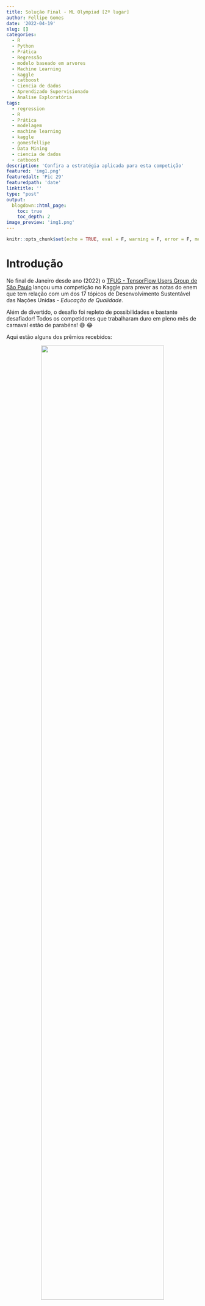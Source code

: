 ```yaml
---
title: Solução Final - ML Olympiad [2º lugar]
author: Fellipe Gomes
date: '2022-04-19'
slug: []
categories:
  - R
  - Python
  - Prática
  - Regressão
  - modelo baseado em arvores
  - Machine Learning
  - kaggle
  - catboost
  - Ciencia de dados
  - Aprendizado Supervisionado
  - Analise Exploratória
tags:
  - regression
  - R
  - Prática
  - modelagem
  - machine learning
  - kaggle
  - gomesfellipe
  - Data Mining
  - ciencia de dados
  - catboost
description: 'Confira a estratégia aplicada para esta competição'
featured: 'img1.png'
featuredalt: 'Pic 29'
featuredpath: 'date'
linktitle: ''
type: "post"
output:
  blogdown::html_page:
    toc: true
    toc_depth: 2
image_preview: 'img1.png'
---
```


```r
knitr::opts_chunk$set(echo = TRUE, eval = F, warning = F, error = F, message = F)
```


# Introdução 

No final de Janeiro desde ano (2022) o [TFUG - TensorFlow Users Group de São Paulo](https://www.meetup.com/TensorFlowSP/events/284607061/) lançou uma competição no Kaggle para prever as notas do enem que tem relação com um dos 17 tópicos de Desenvolvimento Sustentável das Nações Unidas - *Educação de Qualidade*.

Além de divertido, o desafio foi repleto de possibilidades e bastante desafiador! Todos os competidores que trabalharam duro em pleno mês de carnaval estão de parabéns! 😅 😂

Aqui estão alguns dos prêmios recebidos:

<center>
![](/post/2022-04-20-solucao-final-education-quality-kaggle-competition/premio.png){width=80%} 
</center> 

Como nesta competição havia bastante trabalho a ser feito e tivemos apenas 1 mês para trabalhar na solução, foi preciso fazer uma boa gestão do código e do tempo de desenvolvimento.  

Nas seções abaixo apresento o racional por trás da minha solução bem como os 5 melhores modelos individuais (para cada nota) que utilizei em um ensemble para chegar ao segundo lugar. 

# Definição do problema de negócio

O objetivo desta competição consistiu em prever as notas dos alunos(as) nas provas: Ciências da Natureza, Ciências Humanas, Linguagens e Códigos, Matemática e Redação.

Apesar das notas serem calculadas de maneira independente, a partir de modelos de [TRI (Teoria de Resposta ao Item)](http://portal.mec.gov.br/ultimas-noticias/389-ensino-medio-2092297298/17319-teoria-de-resposta-ao-item-avalia-habilidade-e-minimiza-o-chute) que levam em consideração a performance em um caderno específico e na dificuldade de cada questão, o mesmo aluno realiza todas as provas em um curto período de tempo.

Portanto, esta tarefa pode ser enquadrada como um problema supervisionado de regressão com múltiplos outputs na qual as previsões são, de certa forma, dependentes da entrada umas das outras.

A validação da solução foi feita utilizando a métrica Mean Columnwise Root Mean Squared Error – MCRMSE, que é basicamente a média do RMSE calculado sobre as previsões de cada nota.

# Análise Exploratória (em R)

Convido o leitor a conferir o [notebook publicado no Kaggle](https://gomesfellipe.github.io/post/2021-11-01-solucao-final-porto-seguro-data-challenge/) com a análise exploratória completa. Aqui irei trazer apenas alguns dos principais insights que encontrei durante a etapa de análise exploratória.

## Estrutura da base

Veja a seguir qual a estrutura geral da base de dados:

<center>
![](/post/2022-04-20-solucao-final-education-quality-kaggle-competition/02_df_status.png){width=95%} 
</center>

É notório que existem dados faltantes e que parece haver algum padrão. Vejamos com mais detalhse:

<center>
![](/post/2022-04-20-solucao-final-education-quality-kaggle-competition/03_missing.png){width=95%} 
</center>

<div class="w3-panel w3-pale-blue w3-border">
&nbsp; 💡 Insights!

Existem dados *missing* nas 5 targets que queremos prever e note que existe uma relação tanto entre as provas de Matemática e Ciências da Natuerza quanto nas de Ciências Humanas, Linguagens e Códigos e Redação, o que parece ocorrer devido a ausência do aluno incrito em comparecer a realização da prova no respectivo dia.
</div>

## Ano da base de dados

Essa informação não estava explicitamente disponível, mas após analisar a idade dos participantes em relação ao ano em que concluíram o ensino médio, foi possível identificar que tratavam-se dos dados de 2019, veja:

<center>
![](/post/2022-04-20-solucao-final-education-quality-kaggle-competition/05_ano_concluiu.png){width=95%} 
</center>

Essa informação poderia ser útil na hora de buscar dados externos (permitido nesta competição).

<div class="w3-panel w3-pale-blue w3-border">
&nbsp; 💡 Insights!

→ Atenção aos outliers: É no mínimo estranho uma pessoa que formou em 2007 ter 17 anos;

→ Como ninguém concluiu a escola no ano de 2019 e a média das idades vai diminuindo quanto mais próximo de 2018, parece que estes dados são de 2019. Essa informção poderia ser útil na hora de procurar por bases externas.
</div>

## Target

A primeira decisão importante era definir como enquadrar o problema; se seriam múltiplos modelos independentes ou modelos com saídas dependentes. 

Primeiramente vejamos como eram as distribuições das notas por caderno:

<center>
![](/post/2022-04-20-solucao-final-education-quality-kaggle-competition/07_distribuicao_target.png){width=95%} 
</center>

Ao olhar estas distribuições foram surgindo várias idéias! Cheguei até a tentar modelos estatísticos GAM considerando a resposta como uma distribuição Beta (transformando as targets no intervalo [0,1]) mas acabou não apresentando bons resultados para a competição.. acho que seria necessário um pouco mais de preparação nos dados.

Apesar das notas do enem serem calculadas via TRI (Teoria de Resposta ao Item) que considera as notas independentes, parece existir alguma correlação entre as notas, veja:

<center>
![](/post/2022-04-20-solucao-final-education-quality-kaggle-competition/08_correlacao_notas.png){width=95%} 
</center>

As targets da nota de Línguas e Códigos e Ciências Humanas pareciam possuir uma correlação “interessante”, mas, após testar modelos de múltiplas respostas dependentes para cada dia (com e sem a nota da redação), em nenhum de meus testes superou (de maneira consistente) o desempenho de modelos que considerassem as saídas independentes. Portanto foquei em criar 5 modelos independentes.

# Machine Learning (em Python)

Toda a rotina de pré-processamento dos dados, feature engineering, modelagem, ensamble e pós-processamento foi realizada utilizando a linguagem Python para cada uma das 5 notas. Trouxe apenas o modelo final neste post mas, para chegar até aqui foram necessário muitos testes!

## Importar dependencias

Carregar pacotes Python:

```python
# data prep
import numpy as np 
import pandas as pd 
# pre process
from sklearn.preprocessing import MinMaxScaler
# modeling
from sklearn.model_selection import train_test_split
from catboost import CatBoostRegressor
# plots
import seaborn as sns
import matplotlib.pyplot as plt
```

Confira a baixo as funções desenvolvidas para a solução deste problema

<details>
<summary>(*Clique aqui para expandir as funções*)</summary>

```python
def prep_data_questionarios(df):
  '''
  Converte dados de questionario para ordinal
  '''
    # escolaridade pai
    to_map = {'A':0, 'B':1, 'C':2, 'D':3, 'E':4, 'F': 5, 'G': 6, 'H': -1}
    df.loc[:, 'Q001'] = df.loc[:, 'Q001'].map(to_map).astype(int)

    # escolaridade mae
    to_map = {'A':0, 'B':1, 'C':2, 'D':3, 'E':4, 'F': 5, 'G': 6, 'H': -1}
    df.loc[:, 'Q002'] = df.loc[:, 'Q002'].map(to_map).astype(int) 

    # ocupacao pai
    to_map = {'A':0, 'B':1, 'C':2, 'D':3, 'E':4, 'F': -1}
    df.loc[:, 'Q003'] = df.loc[:, 'Q003'].map(to_map).astype(int) 

    # ocupacao mae
    to_map = {'A':0, 'B':1, 'C':2, 'D':3, 'E':4, 'F': -1}
    df.loc[:, 'Q004'] = df.loc[:, 'Q004'].map(to_map).astype(int) 

    # renda da familia
    to_map = {'A':0, 'B':1, 'C':2, 'D':3, 'E':4, 'F':5, 'G':6, 'H':7, 'I':8,
              'J':9, 'K':10,'L':11, 'M':12, 'N':13, 'O':14, 'P':15, 'Q':16}
    df.loc[:, 'Q006'] = df.loc[:, 'Q006'].map(to_map).astype(int) 

    # empregado domestico
    to_map = {'A':0, 'B':1, 'C':2, 'D':3}
    df.loc[:, 'Q007'] = df.loc[:, 'Q007'].map(to_map).astype(int) 

    # banheiro
    to_map = {'A':0, 'B':1, 'C':2, 'D':3, 'E':4}
    df.loc[:, 'Q008'] = df.loc[:, 'Q008'].map(to_map).astype(int) 

    # qnt de quartos
    to_map = {'A':0, 'B':1, 'C':2, 'D':3, 'E':4}
    df.loc[:, 'Q009'] = df.loc[:, 'Q009'].map(to_map).astype(int) 

    # qnt de carros
    to_map = {'A':0, 'B':1, 'C':2, 'D':3, 'E':4}
    df.loc[:, 'Q010'] = df.loc[:, 'Q010'].map(to_map).astype(int) 

    # qnt de motocicleta
    to_map = {'A':0, 'B':1, 'C':2, 'D':3, 'E':4}
    df.loc[:, 'Q011'] = df.loc[:, 'Q011'].map(to_map).astype(int) 

    # qnt de geladeira
    to_map = {'A':0, 'B':1, 'C':2, 'D':3, 'E':4}
    df.loc[:, 'Q012'] = df.loc[:, 'Q012'].map(to_map).astype(int) 

    # qnt de freezer
    to_map = {'A':0, 'B':1, 'C':2, 'D':3, 'E':4}
    df.loc[:, 'Q013'] = df.loc[:, 'Q013'].map(to_map).astype(int) 

    # qnt de maquina de lavar roupa
    to_map = {'A':0, 'B':1, 'C':2, 'D':3, 'E':4}
    df.loc[:, 'Q014'] = df.loc[:, 'Q014'].map(to_map).astype(int) 

    # qnt de maquina de secar roupa
    to_map = {'A':0, 'B':1, 'C':2, 'D':3, 'E':4}
    df.loc[:, 'Q015'] = df.loc[:, 'Q015'].map(to_map).astype(int) 

    # qnt de microondas
    to_map = {'A':0, 'B':1, 'C':2, 'D':3, 'E':4}
    df.loc[:, 'Q016'] = df.loc[:, 'Q016'].map(to_map).astype(int) 

    # qnt de maquina de lavar louca
    to_map = {'A':0, 'B':1, 'C':2, 'D':3, 'E':4}
    df.loc[:, 'Q017'] = df.loc[:, 'Q017'].map(to_map).astype(int) 

    # tem aspirador de po
    to_map = {'A':0, 'B':1}
    df.loc[:, 'Q018'] = df.loc[:, 'Q018'].map(to_map).astype(int) 

    # qtd tv colorida
    to_map = {'A':0, 'B':1, 'C':2, 'D':3, 'E':4}
    df.loc[:, 'Q019'] = df.loc[:, 'Q019'].map(to_map).astype(int) 

    # tem dvd
    to_map = {'A':0, 'B':1}
    df.loc[:, 'Q020'] = df.loc[:, 'Q020'].map(to_map).astype(int) 

    # tem tv por assinatura
    to_map = {'A':0, 'B':1}
    df.loc[:, 'Q021'] = df.loc[:, 'Q021'].map(to_map).astype(int) 

    # qtd telefone celular
    to_map = {'A':0, 'B':1, 'C':2, 'D':3, 'E':4}
    df.loc[:, 'Q022'] = df.loc[:, 'Q022'].map(to_map).astype(int) 

    # qtd telefone fixo
    to_map = {'A':0, 'B':1}
    df.loc[:, 'Q023'] = df.loc[:, 'Q023'].map(to_map).astype(int) 

    # qtd computador
    to_map =  {'A':0, 'B':1, 'C':2, 'D':3, 'E':4}
    df.loc[:, 'Q024'] = df.loc[:, 'Q024'].map(to_map).astype(int) 

    # tem acesso a internet
    to_map =  {'A':0, 'B':1}
    df.loc[:, 'Q025'] = df.loc[:, 'Q025'].map(to_map).astype(int) 
    
    return(df)
  
def fe_questionario(df):
  '''
  Gerar novas features artificiais baseadas nos dados de questionario
  '''
    df.loc[:, "Q021+Q006"] = df["Q021"] + df["Q006"]
    df.loc[:, "Q018+Q006"] = df["Q018"] + df["Q006"]
    df.loc[:, "Q018+Q008"] = df["Q018"] + df["Q008"]
    df.loc[:, "Q010+Q018"] = df["Q010"] + df["Q018"]
    df.loc[:, "Q018+Q024"] = df["Q018"] + df["Q024"]
    
    df.loc[:, "Q018*Q006"] = df["Q018"] * df["Q006"]
    df.loc[:, "Q010*Q018"] = df["Q010"] * df["Q018"]
    
    return df
  
def fe_mun(data):
    '''
    Gerar novas features a partir das localizacoes de municipio
    '''
    for c in list(data.columns[data.dtypes=='category']):
        data.loc[:, c] = data.loc[:, c].astype('object')
    
    data.loc[:, 'FE_MUNICIPIO_PROVA_x_MUNICIPIO_RESIDENCIA'] = np.where(data.NO_MUNICIPIO_PROVA == data.NO_MUNICIPIO_RESIDENCIA , 1, 0)
    data.loc[:, 'FE_MUNICIPIO_PROVA_x_MUNICIPIO_NASCIMENTO'] = np.where(data.NO_MUNICIPIO_PROVA == data.NO_MUNICIPIO_NASCIMENTO , 1, 0)
    data.loc[:, 'FE_MUNICIPIO_PROVA_x_MUNICIPIO_ESC'] = np.where(data.NO_MUNICIPIO_PROVA == data.NO_MUNICIPIO_ESC , 1, 0)
    data.loc[:, 'FE_MUNICIPIO_RESIDENCIA_x_MUNICIPIO_NASCIMENTO'] = np.where(data.NO_MUNICIPIO_RESIDENCIA == data.NO_MUNICIPIO_NASCIMENTO , 1, 0)
    data.loc[:, 'FE_MUNICIPIO_RESIDENCIA_x_MUNICIPIO_ESC'] = np.where(data.NO_MUNICIPIO_RESIDENCIA == data.NO_MUNICIPIO_ESC , 1, 0)
    data.loc[:, 'FE_MUNICIPIO_NASCIMENTO_x_MUNICIPIO_ESC'] = np.where(data.NO_MUNICIPIO_RESIDENCIA == data.NO_MUNICIPIO_ESC , 1, 0)
    
    for c in list(data.columns[data.dtypes=='object']):
        data.loc[:, c] = data.loc[:, c].astype('category')
    
    return data
  
def fe_in(df):
    '''
    Gerar features a partir das indicadoras
    '''
    df.loc[:, 'IN_DEFICIT_ATENCAO+IN_TEMPO_ADICIONAL'] = df["IN_DEFICIT_ATENCAO"] + df["IN_TEMPO_ADICIONAL"]
    df.loc[:, 'IN_LEDOR+IN_TRANSCRICAO'] = df["IN_LEDOR"] + df["IN_TRANSCRICAO"]

    return df
  
def prep_co_escola(df):
    '''
    Converter codigo da escola para categorico
    '''
    df.loc[:, 'CO_ESCOLA'] = [str(x) for x in df.CO_ESCOLA]
    df.loc[:, 'CO_ESCOLA'] = np.where(df['CO_ESCOLA']=='nan', np.nan, df['CO_ESCOLA'])
    df.loc[:, 'CO_ESCOLA'] = df.loc[:, 'CO_ESCOLA'].astype('category')
    
    return df
  
def fe_extra(df):
    '''
    Gerar novas features 
    '''
    df.loc[:, "FE_IDADE_DISCRETA"] = pd.cut(df.NU_IDADE, (0, 15, 18, 23, 36, 60, 120), labels=['ADOLESCENTE','ADOLESCENTE_2', 'JOVEM','JOVEM_2', 'ADULTO', 'IDOSO']).astype('category')
    df.loc[:, 'FE_OCUPACAO_PAIS'] = df.Q003 + df.Q004
    df.loc[:, 'FE_ESCOLARIDADE_PAIS'] = df.Q001 + df.Q002
    df.loc[:, 'FE_RENDA_POR_PESSOA'] = df.Q006 / df.Q005
    df.loc[:, 'FE_CELULAR_POR_PESSOA'] = df.Q022 / df.Q005
    df.loc[:, 'FE_COMPUTADOR_POR_PESSOA'] = df.Q024 / df.Q005
    df.loc[:, 'FE_VISAO_RUIM'] = df[['IN_BAIXA_VISAO', 'IN_CEGUEIRA', 'IN_VISAO_MONOCULAR', 'IN_SURDO_CEGUEIRA']].max(axis=1)
    df.loc[:, 'FE_AUDICAO_RUIM'] = df[['IN_SURDEZ', 'IN_DEFICIENCIA_AUDITIVA', 'IN_SURDO_CEGUEIRA']].max(axis=1)
    df.loc[:, 'FE_TDAH_MAIS_TEMPO'] = df.IN_TEMPO_ADICIONAL + df.IN_DEFICIT_ATENCAO
    df.loc[:, 'FE_TDAH_MEDICADO'] = np.where((df.IN_DEFICIT_ATENCAO==1)&(df.IN_MEDICAMENTOS==1), 1, 0)
    df.loc[:, 'FE_RECURSO_VISAO'] =  df[['IN_BRAILLE', 'IN_AMPLIADA_24', 'IN_AMPLIADA_18', 'IN_LEDOR', 'IN_MAQUINA_BRAILE', 'IN_LAMINA_OVERLAY']].max(axis=1)
    df.loc[:, 'FE_RECURSO_SURDEZ'] =  df[['IN_LIBRAS', 'IN_LEITURA_LABIAL', 'IN_TRANSCRICAO']].max(axis=1)
    acess = ['IN_ACESSO', 'IN_MESA_CADEIRA_RODAS', 'IN_MESA_CADEIRA_SEPARADA', 'IN_APOIO_PERNA', 'IN_CADEIRA_ESPECIAL', 'IN_CADEIRA_CANHOTO', 'IN_CADEIRA_ACOLCHOADA', 'IN_MOBILIARIO_OBESO', 'IN_SALA_INDIVIDUAL', 'IN_SALA_ESPECIAL', 'IN_SALA_ACOMPANHANTE', 'IN_MOBILIARIO_ESPECIFICO', 'IN_MATERIAL_ESPECIFICO']
    df.loc[:, 'FE_ACESSIBILIDADE'] =  df[acess].max(axis=1)

    return df
```

</details>
&nbsp;

Carregar features artificiais extraídas através de um modelo KNN. Não apresentarei o código aqui (talvez fique para um próximo post) mas a idéia é basicamente a seguinte: 

<div class="w3-panel w3-pale-yellow w3-border">
&nbsp; 🧪 Feature Extraction com KNN

Ajuste um `KNeighborsRegressor` encontrando os K-vizinhos mais próximos de cada instância out-of-fold via validação cruzada (para evitar data leak) nos dados de treino e depois ajuste um modelo em todos os dados de treino para obter os K-vizinhos mais próximos nos dados de teste. 
</div>


Quem sabe no futuro faço um post compartilhando esta estratégia com mais detalhes.

```python
knn_train = pd.read_csv("../input/knn/KNN_feat_train_CH_LC.csv")
knn_test = pd.read_csv("../input/knn/KNN_feat_test_CH_LC.csv")

knn_train_cn_mt = pd.read_csv("../input/knn/KNN_feat_train_CN_MT.csv")
knn_test_cn_mt = pd.read_csv("../input/knn/KNN_feat_test_CN_MT.csv")

knn_train_rd = pd.read_csv("../input/knn/KNN_feat_train_RD.csv")
knn_test_rd = pd.read_csv("../input/knn/KNN_feat_test_RD.csv")
```

## Carregar dados

Importar uma versão do dataset no formato `.parquet` que foi compactada com um truque para otimizar o consumo de memória disponibilizada pelos organizadores [neste notebook](https://www.kaggle.com/code/caneiro/mlo-make-parquet).

```python
train = pd.read_parquet('train.parquet')
test = pd.read_parquet('test.parquet')
sub = pd.read_csv('../input/qualityeducation/sample_submission.csv')
```

Definir objetos com targets

```python
targets = ['NU_NOTA_LC', 'NU_NOTA_CH', 'NU_NOTA_CN',  'NU_NOTA_MT', 'NU_NOTA_REDACAO']
presencas = ['TP_PRESENCA_LC', 'TP_PRESENCA_CH', 'TP_PRESENCA_CN', 'TP_PRESENCA_MT', 'TP_STATUS_REDACAO']
```

<div class="w3-panel w3-pale-yellow w3-border">
&nbsp; ⚠️ Atenção:

A feature de presença é muito importante no pós-processamento para atribuir nota zero aos alunos que não foram realizar a prova mas não faz sentido mantê-la nos dados de treino pois será sempre constante.
</div>

### Dados externos

Dados Externos utilizados:

1. [Atlas do Desenvolvimento Humano (ADH)](https://basedosdados.org/dataset/mundo-onu-adh)

Esta base tinha muita informação legal mas sua cobertura temporal estava bastante defasada (1991 - 2010) o que pode adicionar algum ruído ao modelo.

As features selecionadas (sem muito critério) desta base foram:

```python
extra1 = pd.read_csv("municipio.csv")

extra1 = extra1[extra1.ano==2010]

features_extra1 = ['expectativa_vida', 'razao_dependencia', 'expectativa_anos_estudo',
'taxa_analfabetismo_11_a_14', 'taxa_analfabetismo_15_a_17', 'taxa_analfabetismo_18_mais',
'taxa_atraso_0_basico', 'taxa_atraso_0_fundamental', 'taxa_atraso_0_medio',
'taxa_freq_bruta_medio', 'taxa_freq_liquida_medio',
'taxa_freq_medio_18_24', 'taxa_freq_medio_6_14', 'indice_gini','prop_pobreza_extrema', 'prop_pobreza',
'prop_renda_10_ricos', 'prop_renda_20_pobres', 'razao_10_ricos_40_pobres','renda_pc' , 'renda_pc_quintil_1',
'indice_theil', 'prop_trabalhadores_conta_proria', 
'prop_empregadores', 'prop_ocupados_agropecuaria', 'prop_ocupados_comercio',
'prop_ocupados_construcao', 'prop_ocupados_formalizacao', 'prop_ocupados_medio',
'prop_ocupados_servicos', 'prop_ocupados_superior',
'prop_ocupados_renda_0', 'renda_media_ocupados', 'indice_treil_trabalho',
'taxa_ocupados_carteira', 'taxa_agua_encanada', 
'taxa_banheiro_agua_encanada', 'taxa_coleta_lixo', 'taxa_energia_eletrica',
'taxa_agua_esgoto_inadequados', 'taxa_criancas_dom_sem_fund',
'pea', 'indice_escolaridade', 'indice_frequencia_escolar', 
'idhm', 'idhm_e', 'idhm_l', 'idhm_r']
extra1 = extra1[['id_municipio']+features_extra1]

train = pd.merge(train, extra1, how='left', left_on='CO_MUNICIPIO_RESIDENCIA', right_on='id_municipio')
test = pd.merge(test, extra1, how='left', left_on='CO_MUNICIPIO_RESIDENCIA', right_on='id_municipio')
```

2. [Microdados do Censo Escolar da Educacação Básica](https://www.gov.br/inep/pt-br/acesso-a-informacao/dados-abertos/microdados/censo-escolar)

Base disponível no mesmo site dos dados da competição e que trás informações muito ricas das escolas do Brasil. Infelizmente quase 75% da informação da escola do aluno era missing então esta base não conseguiu alavancar os ganhos do modelo de maneira considerável.

Nesta base foquei principalmente nas features utilizadas para calcular o IIE (Índice de Estrutura da Escola) que se baseia nos seguintes componentes:

| Componente 1: \nEstrutura Pedagógica (IEE_Pedagógico):         | Componente 2: \nEstrutura Básica (IEE_Básico): | Componente 3: \nEstrutura Tecnológica (IEE_Tecnológico):                          |
|--------------------------------------------------------------|----------------------------------------------|---------------------------------------------------------------------------------|
| Qualificação do docente (formação acadêmica dos professores) | Água filtrada (binária)                      | Número de computadores por aluno (computadores disponíveis para uso dos alunos) |
| Número de alunos por sala                                    | Acesso à rede pública de energia (binária)   | Número de equipamentos multimídia por aluno                                     |
| Número de funcionários por aluno                             | Acesso à rede pública de esgoto (binária)    | Acesso a internet (binária)                                                     |
| Quadra de esportes coberta (binária)                         | Coleta periódica de lixo (binária)           | Laboratório de Ciências (binária)                                               |
| Biblioteca (binária)                                         | Banheiro dentro do prédio (binária)          | Laboratório de Informática (binária)                                            |

- [Fonte](https://leosalesblog.wordpress.com/2018/02/03/escola-ruim-aluno-ruim-entendendo-a-relacao-entre-estrutura-escolar-e-desempenho-no-enem/)

```python
# Importar dados
extra2 = pd.read_csv('microdados_ed_basica_2021.csv', error_bad_lines=False, sep=';', encoding='latin1', dtype={'CO_ORGAO_REGIONAL': 'str'})
extra2 = extra2[extra2.isnull().sum(axis=1) / extra2.shape[1] < .9]

# Tratamento nas features
extra2.loc[:, 'QT_TOTAL_ALUNOS'] = extra2[['QT_MAT_BAS_ND', 'QT_MAT_BAS_BRANCA', 'QT_MAT_BAS_PRETA', 'QT_MAT_BAS_PARDA', 'QT_MAT_BAS_AMARELA', 'QT_MAT_BAS_INDIGENA']].sum(axis=1).fillna(0)
extra2.loc[:, 'QT_TOTAL_PROFESSORES'] = (extra2.QT_DOC_BAS + extra2.QT_DOC_INF + extra2.QT_DOC_INF_CRE + extra2.QT_DOC_INF_PRE + extra2.QT_DOC_FUND + extra2.QT_DOC_FUND_AI + extra2.QT_DOC_FUND_AF + extra2.QT_DOC_MED + extra2.QT_DOC_PROF + extra2.QT_DOC_PROF_TEC + extra2.QT_DOC_EJA + extra2.QT_DOC_EJA_FUND + extra2.QT_DOC_EJA_MED + extra2.QT_DOC_ESP + extra2.QT_DOC_ESP_CC + extra2.QT_DOC_ESP_CE).fillna(0)
extra2.loc[:, 'QT_SALAS_UTILIZADAS'] = (extra2.loc[:, 'QT_TOTAL_ALUNOS'] / extra2.QT_SALAS_UTILIZADAS).fillna(0)
extra2.loc[:, 'QT_COMP_DISP_ALUNO'] = extra2.QT_DESKTOP_ALUNO + extra2.QT_COMP_PORTATIL_ALUNO + extra2.QT_TABLET_ALUNO

# Selecao de faetures importantes
features_extra2 = ['CO_ENTIDADE', 'QT_SALAS_UTILIZADAS', 'QT_TOTAL_PROFESSORES', 'IN_QUADRA_ESPORTES_COBERTA', 'IN_BIBLIOTECA',
       'IN_AGUA_POTAVEL', 'IN_ENERGIA_REDE_PUBLICA', 'IN_ESGOTO_REDE_PUBLICA', 'IN_LIXO_SERVICO_COLETA', 'IN_BANHEIRO',
       'QT_COMP_DISP_ALUNO', 'QT_EQUIP_MULTIMIDIA', 'IN_INTERNET', 'IN_LABORATORIO_CIENCIAS', 'IN_LABORATORIO_INFORMATICA']
extra2 = extra2[features_extra2]

# Remover outliers
for c in list(extra2.iloc[:, 1:].columns):
    trs = extra2.loc[extra2[c]!=88888, c].quantile(.99)
    extra2.loc[(extra2[c]==88888)|(extra2[c]>trs), c] = trs
    
#Normalizar para calcular IEE
scaler = MinMaxScaler()
to_iee = scaler.fit_transform(extra2.iloc[:, 1:])
to_iee = pd.DataFrame(to_iee, columns=extra2.iloc[:, 1:].columns)

# Calcular IEE e componentes
extra2.loc[:, 'COMP1'] = to_iee[['QT_SALAS_UTILIZADAS', 'QT_TOTAL_PROFESSORES', 'IN_QUADRA_ESPORTES_COBERTA', 'IN_BIBLIOTECA']].sum(axis=1)
extra2.loc[:, 'COMP2'] = to_iee[['IN_AGUA_POTAVEL', 'IN_ENERGIA_REDE_PUBLICA', 'IN_ESGOTO_REDE_PUBLICA', 'IN_LIXO_SERVICO_COLETA', 'IN_BANHEIRO']].sum(axis=1)
extra2.loc[:, 'COMP3'] = to_iee[['QT_COMP_DISP_ALUNO', 'QT_EQUIP_MULTIMIDIA', 'IN_INTERNET', 'IN_LABORATORIO_CIENCIAS', 'IN_LABORATORIO_INFORMATICA']].sum(axis=1)
extra2.loc[:, 'IEE'] = extra2.COMP1 + extra2.COMP2 + extra2.COMP3

train = pd.merge(train, extra2, how='left', left_on='CO_ESCOLA', right_on='CO_ENTIDADE').drop('CO_ENTIDADE', axis=1)
test = pd.merge(test, extra2, how='left', left_on='CO_ESCOLA', right_on='CO_ENTIDADE').drop('CO_ENTIDADE', axis=1)
```

## Modelagem

Testei muitos modelos e muitas abordagens (inclusive com finalidade de estudo). Foram modelos estatísticos (GAM considerando a distribuição Beta(0,1)), redes neurais (TabNet) e árvores mas no final das contas os que tiveram melhor custo/benefício foram o LightGBM e o CatBoost.

Sobre o tuning, tomei a decisão de não investir muito em otimização automática de hiperparâmetros pois o tempo era curto e os ganhos seriam pequenos comparados com o potencial ganho com a variedade de features que poderiam ser geradas, então fiz apenas alguns testes manuais conforme via necessidade.

#### Pre processing

A etapa que investi bastante tempo foi para criar novas variáveis. A seguir trago algumas features construídas que foram utilizadas em determinados modelos, a partir dos dados disponíveis:

* Renda somada dos pais;
* Nível de ocupação somado dos pais;
* Renda dividido pelo número de pessoas na casa;
* Quantidade de celulares por pessoa na casa;
* Quantidade de computadores por pessoa na casa;
* Se a pessoa possui visão ruim (se possui baixa visão, cegueira ou monocular);
* Se a pessoa possui audição ruim (Surdez, deficiência auditiva);
* Se o aluno possui TDAH e toma medicamento controlado;
* Se o aluno possui TDAH e teve mais tempo de prova;
* Se precisou de recurso de visão ou audição (libras, baile, etc);
* Se o município que nasceu é o mesmo da escola;
* Se o município que fez a prova é o mesmo da escola;
* Se o município da prova é o mesmo da residência;
* Nota média dos alunos da respectiva escola nas outras provas (\*);
* Renda média dos alunos da respectiva escola (\*).

(\*) Estas features precisaram ser calculadas de maneira muito cuidadosa para não causar algum tipo de data leak!

#### Post Processing

Essa base tinha uma pegadinha que fazia muita diferença no resultado final. Existem duas possibilidades de um aluno tirar zero em uma prova: errar tudo ou não comparecer.

Como temos a informação da presença do aluno na prova (o que na prática seria meio estranho) bastava dar zero para os alunos faltantes na hora de prever nos dados de teste para submeter.

### Linguagens e Códigos

Definir finalidade de algumas colunas:

```python
# colunas que serao dropadas
to_drop = ['IN_PROVA_DEITADO',
            'NU_INSCRICAO',
            'CO_MUNICIPIO_ESC',
            'CO_UF_NASCIMENTO',
            'CO_UF_RESIDENCIA',
            'CO_UF_ESC',
            'CO_UF_PROVA',
            'CO_MUNICIPIO_PROVA',
            'CO_MUNICIPIO_RESIDENCIA',
            'CO_MUNICIPIO_NASCIMENTO']

# definir target e presenca
target = "NU_NOTA_LC"
presenca = "TP_PRESENCA_LC"

# demais notas para dropar (menos ch)
notas = list(set(targets)-set([target, 'NU_NOTA_CH']))
```

Pré-processamento nos dados de treino

```python
X = train.copy()
X.loc[:, 'knn_feature'] = knn_train.knn_oof
X = X.drop(to_drop, axis=1) 
X = X[X[presenca]==1]
X = X[~X[target].isnull()]

X = X.loc[:, ~X.columns.isin([target]+[presenca]+notas)]
X.loc[:, 'FE_RENDA'] = X.loc[:, 'Q006'].map({'A':0, 'B':1000, 'C':1500, 'D':2000,
'E':2500, 'F':3000, 'G':4000, 'H':5000, 'I':6000, 'J':7000,'K':8000,'L':9000,
'M':10000, 'N':12000, 'O':15000, 'P':20000, 'Q':30000}).astype(int) 
X = prep_data_questionarios(X)
X = fe_mun(X)
X = fe_questionario(X)
X = fe_in(X)
X = prep_co_escola(X)
X = fe_extra(X)

y = train.loc[(train[presenca]==1)&(~train[target].isnull()), target].astype(np.float64)
```

Pré-processamento nos dados de teste

```python
X_test = test.copy()
X_test.loc[:, 'knn_feature'] = knn_test.knn_test
X_test = X_test.drop(to_drop, axis=1) 

X_test = X_test.loc[:, ~X_test.columns.isin([presenca])]
X_test.loc[:, 'FE_RENDA'] = X_test.loc[:, 'Q006'].map({'A':0, 'B':1000, 'C':1500, 'D':2000,
'E':2500, 'F':3000, 'G':4000, 'H':5000, 'I':6000, 'J':7000, 'K':8000,'L':9000,
'M':10000, 'N':12000, 'O':15000, 'P':20000, 'Q':30000}).astype(int) 
X_test = prep_data_questionarios(X_test)
X_test = fe_mun(X_test)
X_test = fe_questionario(X_test)
X_test = fe_in(X_test)
X_test = prep_co_escola(X_test)
X_test = fe_extra(X_test)
```

Feature engineering separada para evitar data leak:

```python
# calcular estatisticas nos dados de treino
co_escola_renda_media = X.groupby('CO_ESCOLA').FE_RENDA.mean()
co_escola_idade_media = X.groupby('CO_ESCOLA').NU_IDADE.mean()
co_escola_nota_ch = X.groupby('CO_ESCOLA').NU_NOTA_CH.mean()
X = X.drop('NU_NOTA_CH', axis=1)

# instanciar objeto com as estatisticas por escola
co_escola_aux = pd.DataFrame({
    'CO_ESCOLA': co_escola_renda_media.index,
    'FE_ESCOLA_RENDA_MEDIA': co_escola_renda_media,
    'FE_IDADE_MEDIA': co_escola_idade_media,
    'FE_NOTA_CH': co_escola_nota_ch
}).reset_index(drop=True)

# Concatenar estatisticas nas bases de treino e teste
X = pd.merge(X, co_escola_aux, how='left', on='CO_ESCOLA')
X_test = pd.merge(X_test, co_escola_aux, how='left', on='CO_ESCOLA')

# Codigo da escola para categorico
X.loc[:, 'CO_ESCOLA'] = X.CO_ESCOLA.astype('object').astype('category')
X_test.loc[:, 'CO_ESCOLA'] = X_test.CO_ESCOLA.astype('object').astype('category')

# Features de contagem
X.loc[:, 'FE_COUNT_MUNICIPIO_PROVA'] = X.NO_MUNICIPIO_PROVA.map({x: y for x, y in zip(X.NO_MUNICIPIO_PROVA.value_counts().index.values, X.NO_MUNICIPIO_PROVA.value_counts().values)})
X_test.loc[:, 'FE_COUNT_MUNICIPIO_PROVA'] = X_test.NO_MUNICIPIO_PROVA.map({x: y for x, y in zip(X.NO_MUNICIPIO_PROVA.value_counts().index.values, X.NO_MUNICIPIO_PROVA.value_counts().values)})

X.loc[:, 'FE_COUNT_MUNICIPIO_RESIDENCIA'] = X.NO_MUNICIPIO_RESIDENCIA.map({x: y for x, y in zip(X.NO_MUNICIPIO_RESIDENCIA.value_counts().index.values, X.NO_MUNICIPIO_RESIDENCIA.value_counts().values)})
X_test.loc[:, 'FE_COUNT_MUNICIPIO_RESIDENCIA'] = X_test.NO_MUNICIPIO_RESIDENCIA.map({ x: y for x, y in zip(X.NO_MUNICIPIO_RESIDENCIA.value_counts().index.values, X.NO_MUNICIPIO_RESIDENCIA.value_counts().values)})

X.loc[:, 'FE_COUNT_MUNICIPIO_NASCIMENTO'] = X.NO_MUNICIPIO_NASCIMENTO.map({ x: y for x, y in zip(X.NO_MUNICIPIO_NASCIMENTO.value_counts().index.values, X.NO_MUNICIPIO_NASCIMENTO.value_counts().values)})
X_test.loc[:, 'FE_COUNT_MUNICIPIO_NASCIMENTO'] = X_test.NO_MUNICIPIO_NASCIMENTO.map({x: y for x, y in zip(X.NO_MUNICIPIO_NASCIMENTO.value_counts().index.values, X.NO_MUNICIPIO_NASCIMENTO.value_counts().values)})

X.loc[:, 'FE_COUNT_ESCOLA'] = X.CO_ESCOLA.map({x: y for x, y in zip(X.CO_ESCOLA.value_counts().index.values, X.CO_ESCOLA.value_counts().values)})
X_test.loc[:, 'FE_COUNT_ESCOLA'] = X_test.CO_ESCOLA.map({x: y for x, y in zip(X.CO_ESCOLA.value_counts().index.values, X.CO_ESCOLA.value_counts().values)})
```

Ajustar modelo:

```python
cat_feat = X.columns[X.dtypes=='category']
cat_indices = [X.columns.get_loc(x) for x in cat_feat]

for c in list(cat_feat):
    X.loc[:, c] = X.loc[:, c].astype(object).fillna("XXX").astype("category")
    X_test.loc[:, c] = X_test.loc[:, c].astype(object).fillna("XXX").astype("category")

X_train, X_eval, y_train, y_eval = train_test_split(X, y, test_size=0.1, random_state=SEED)
    
clf = CatBoostRegressor(random_state=314,
                            cat_features=cat_indices,
                            verbose=0,
                            loss_function = "RMSE",
                            od_type = "Iter",
                            od_wait = 100,
                            iterations=3000,
                            use_best_model=True)

clf.fit(X, y, eval_set = (X_eval, y_eval), verbose=False, plot=True)
```

<center>
![](/post/2022-04-20-solucao-final-education-quality-kaggle-competition/lc_catboost.png){width=95%} 
</center>

Salvar previsões:

```python
sub.loc[:, 'NU_NOTA_LC'] = clf.predict(X_test)
# alunos que nao foram fazer a prova tiraram zero
sub.loc[test.TP_PRESENCA_LC!=1, 'NU_NOTA_LC'] = 0
```

Comparar distribuição da target nos dados de treino com relação às previsões do modelo:

```python
sns.kdeplot(train.loc[:, target], shade=True, color='r', clip=[0,1000])
sns.kdeplot(sub.loc[:, target], shade=True, color='b', clip=[0,1000])
plt.legend(labels=['train', 'predict'])
plt.title(target)
```

<center>
![](/post/2022-04-20-solucao-final-education-quality-kaggle-competition/lc_pred.png){width=50%} 
</center>

### Ciências Humanas

Novas features desenvolvidas especificamente para este modelo:

```python
def fe_ch(df):
    
    df.loc[:, 'FE_RENDA'] = df.loc[:, 'Q006'].map({'A':0, 'B':1000,
    'C':1500, 'D':2000, 'E':2500, 'F':3000, 'G':4000, 'H':5000, 'I':6000,
    'J':7000, 'K':8000,'L':9000, 'M':10000, 'N':12000, 'O':15000, 
    'P':20000, 'Q':30000}).astype(int) 
    df.loc[:, 'FE_NU_IDADE*TP_ANO_CONCLUIU'] = df.TP_ANO_CONCLUIU * df.NU_IDADE
    df.loc[:, 'FE_Q002+Q024'] = df.loc[:, 'Q002'].map({'A':0, 'B':1, 'C':2, 
    'D':3, 'E':4, 'F': 5, 'G': 6, 'H': -1}).astype(int) + 
    df.loc[:, 'Q024'].map({'A':0, 'B':1, 'C':2, 'D':3, 'E':4}).astype(int) 
    df.loc[:, 'FE_SCORE'] = (1/df.TP_ANO_CONCLUIU) + np.sqrt(df.NU_IDADE) +
    np.where(df.TP_ESCOLA==3, 1, 0)
    
    return df
```

Definir finalidade de algumas colunas:

```python
# colunas que serao dropadas
to_drop = ['IN_PROVA_DEITADO',
           'NU_INSCRICAO',
           'CO_MUNICIPIO_ESC',
           'CO_UF_NASCIMENTO',
           'CO_UF_RESIDENCIA',
           'CO_UF_ESC',
           'CO_UF_PROVA',
           'CO_MUNICIPIO_PROVA',
           'CO_MUNICIPIO_RESIDENCIA',
          'CO_MUNICIPIO_NASCIMENTO']

# definir target e presenca
target = "NU_NOTA_CH"
presenca = "TP_PRESENCA_CH"

# demais notas para dropar (menos lc)
notas = list(set(targets)-set([target, 'NU_NOTA_LC']))
```

Pré-processamento nos dados de treino

```python
X = train.copy()
X.loc[:, 'knn_feature'] = knn_train.knn_oof
X = X.drop(to_drop, axis=1)
X = X[X[presenca]==1]
X = X[~X[target].isnull()]

X = X.loc[:, ~X.columns.isin([target]+[presenca]+notas)]
X = fe_ch(X)
X = prep_data_questionarios(X)
X = fe_mun(X)
X = fe_questionario(X)
#X = fe_in(X)
X = prep_co_escola(X)
X = fe_extra(X)

y = train.loc[(train[presenca]==1)&(~train[target].isnull()), target].astype(np.float64)
```

Pré-processamento nos dados de teste

```python
X_test = test.copy()
X_test.loc[:, 'knn_feature'] = knn_test.knn_test
X_test = X_test.drop(to_drop, axis=1) 

X_test = X_test.loc[:, ~X_test.columns.isin([presenca])]
X_test = fe_ch(X_test)
X_test = prep_data_questionarios(X_test)
X_test = fe_mun(X_test)
X_test = fe_questionario(X_test)
#X_test = fe_in(X_test)
X_test = prep_co_escola(X_test)
X_test = fe_extra(X_test)
```

Feature engineering separada para evitar data leak:

```python
# calcular estatisticas nos dados de treino
co_escola_renda_media = X.groupby('CO_ESCOLA').FE_RENDA.mean()
co_escola_idade_media = X.groupby('CO_ESCOLA').NU_IDADE.mean()
co_escola_nota_lc = X.groupby('CO_ESCOLA').NU_NOTA_LC.mean()
X = X.drop('NU_NOTA_LC', axis=1)

# instanciar objeto com as estatisticas por escola
co_escola_aux = pd.DataFrame({
    'CO_ESCOLA': co_escola_renda_media.index,
    'FE_ESCOLA_RENDA_MEDIA': co_escola_renda_media,
    'FE_IDADE_MEDIA': co_escola_idade_media,
    'FE_NOTA_LC': co_escola_nota_lc
}).reset_index(drop=True)

# Concatenar estatisticas nas bases de treino e teste
X = pd.merge(X, co_escola_aux, how='left', on='CO_ESCOLA')
X_test = pd.merge(X_test, co_escola_aux, how='left', on='CO_ESCOLA')

# Codigo da escola para categorico
X.loc[:, 'CO_ESCOLA'] = X.CO_ESCOLA.astype('object').astype('category')
X_test.loc[:, 'CO_ESCOLA'] = X_test.CO_ESCOLA.astype('object').astype('category')

# Features de contagem
X.loc[:, 'FE_COUNT_MUNICIPIO_PROVA'] = X.NO_MUNICIPIO_PROVA.map({x: y for x, y in zip(X.NO_MUNICIPIO_PROVA.value_counts().index.values, X.NO_MUNICIPIO_PROVA.value_counts().values)})
X_test.loc[:, 'FE_COUNT_MUNICIPIO_PROVA'] = X_test.NO_MUNICIPIO_PROVA.map({x: y for x, y in zip(X.NO_MUNICIPIO_PROVA.value_counts().index.values, X.NO_MUNICIPIO_PROVA.value_counts().values)})

X.loc[:, 'FE_COUNT_MUNICIPIO_RESIDENCIA'] = X.NO_MUNICIPIO_RESIDENCIA.map({x: y for x, y in zip(X.NO_MUNICIPIO_RESIDENCIA.value_counts().index.values, X.NO_MUNICIPIO_RESIDENCIA.value_counts().values)})
X_test.loc[:, 'FE_COUNT_MUNICIPIO_RESIDENCIA'] = X_test.NO_MUNICIPIO_RESIDENCIA.map({ x: y for x, y in zip(X.NO_MUNICIPIO_RESIDENCIA.value_counts().index.values, X.NO_MUNICIPIO_RESIDENCIA.value_counts().values)})

X.loc[:, 'FE_COUNT_MUNICIPIO_NASCIMENTO'] = X.NO_MUNICIPIO_NASCIMENTO.map({ x: y for x, y in zip(X.NO_MUNICIPIO_NASCIMENTO.value_counts().index.values, X.NO_MUNICIPIO_NASCIMENTO.value_counts().values)})
X_test.loc[:, 'FE_COUNT_MUNICIPIO_NASCIMENTO'] = X_test.NO_MUNICIPIO_NASCIMENTO.map({x: y for x, y in zip(X.NO_MUNICIPIO_NASCIMENTO.value_counts().index.values, X.NO_MUNICIPIO_NASCIMENTO.value_counts().values)})

X.loc[:, 'FE_COUNT_ESCOLA'] = X.CO_ESCOLA.map({x: y for x, y in zip(X.CO_ESCOLA.value_counts().index.values, X.CO_ESCOLA.value_counts().values)})
X_test.loc[:, 'FE_COUNT_ESCOLA'] = X_test.CO_ESCOLA.map({x: y for x, y in zip(X.CO_ESCOLA.value_counts().index.values, X.CO_ESCOLA.value_counts().values)})
```

Ajustar modelo:

```python
%%time

cat_feat = X.columns[X.dtypes=='category']
cat_indices = [X.columns.get_loc(x) for x in cat_feat]

for c in list(cat_feat):
    X.loc[:, c] = X.loc[:, c].astype(object).fillna("XXX").astype("category")
    X_test.loc[:, c] = X_test.loc[:, c].astype(object).fillna("XXX").astype("category")

X_train, X_eval, y_train, y_eval = train_test_split(X, y, test_size=0.1, random_state=SEED)

clf = CatBoostRegressor(random_state=314,
                            cat_features=cat_indices,
                            verbose=0,
                            loss_function = "RMSE",
                            od_type = "Iter",
                            od_wait = 100,iterations=3000,
                            use_best_model=True)

clf.fit(X, y, eval_set = (X_eval, y_eval), verbose=False, plot=True)
```

<center>
![](/post/2022-04-20-solucao-final-education-quality-kaggle-competition/ch_catboost.png){width=95%} 
</center>

Salvar previsões:

```python
sub.loc[:, 'NU_NOTA_CH'] = clf.predict(X_test)
# alunos que nao foram fazer a prova tiraram zero
sub.loc[test.TP_PRESENCA_CH!=1, 'NU_NOTA_CH'] = 0
```

Comparar distribuição da target nos dados de treino com relação às previsões do modelo:

```python
sns.kdeplot(train.loc[:, target], shade=True, color='r', clip=[0,1000])
sns.kdeplot(sub.loc[:, target], shade=True, color='b', clip=[0,1000])
plt.legend(labels=['train', 'predict'])
plt.title(target)
```

<center>
![](/post/2022-04-20-solucao-final-education-quality-kaggle-competition/ch_pred.png){width=50%} 
</center>

### Ciências da Natureza

Novas features desenvolvidas especificamente para este modelo:

```python
def fe_cn(df):
    df.loc[:, 'FE_RENDA'] = df.loc[:, 'Q006'].map({'A':0, 'B':1000,
    'C':1500, 'D':2000, 'E':2500, 'F':3000, 'G':4000, 'H':5000, 
    'I':6000, 'J':7000, 'K':8000,'L':9000, 'M':10000, 'N':12000, 
    'O':15000, 'P':20000, 'Q':30000}).astype(int) 
    df.loc[:, 'FE_NU_IDADE*TP_ANO_CONCLUIU'] = df.TP_ANO_CONCLUIU * df.NU_IDADE
    df.loc[:, 'FE_Q002+Q024'] = df.loc[:, 'Q002'].map({'A':0, 'B':1, 'C':2,
    'D':3, 'E':4, 'F': 5, 'G': 6, 'H': -1}).astype(int) + 
    df.loc[:, 'Q024'].map({'A':0, 'B':1, 'C':2, 'D':3, 'E':4}).astype(int) 
    df.loc[:, 'FE_SCORE'] = (1/df.TP_ANO_CONCLUIU) + np.sqrt(df.NU_IDADE) + np.where(df.TP_ESCOLA==3, 1, 0)
    
    df.loc[:, 'FE_UF_ESCOLA'] = df.SG_UF_ESC.map({
      'AM':'Norte', 'RR':'Norte', 'AP':'Norte', 'PA':'Norte', 'TO':'Norte', 'RO':'Norte', 'AC':'Norte',
      'MA':'Nordeste', 'PI':'Nordeste', 'CE':'Nordeste', 'RN':'Nordeste', 'PE':'Nordeste', 'PB':'Nordeste', 'SE':'Nordeste', 'AL':'Nordeste', 'BA':'Nordeste',
      'MT': 'CentroOeste', 'MS': 'CentroOeste', 'GO': 'CentroOeste',
      'SP': 'Sudeste', 'RJ': 'Sudeste', 'ES': 'Sudeste', 'MG': 'Sudeste',
      'PR': 'Sul', 'RS': 'Sul', 'SC': 'Sul'}).astype('category')
    return df
```

Definir finalidade de algumas colunas:

```python
# colunas que serao dropadas
to_drop = ['IN_PROVA_DEITADO',
           'NU_INSCRICAO',
           'CO_MUNICIPIO_ESC',
           'CO_UF_NASCIMENTO',
           'CO_UF_RESIDENCIA',
           'CO_UF_ESC',
           'CO_UF_PROVA',
           'CO_MUNICIPIO_PROVA',
           'CO_MUNICIPIO_RESIDENCIA',
          'CO_MUNICIPIO_NASCIMENTO']

# definir target e presenca
target = "NU_NOTA_CN"
presenca = "TP_PRESENCA_CN"

# demais notas para dropar (menos mt)
notas = list(set(targets)-set([target, 'NU_NOTA_MT']))
```

Pré-processamento nos dados de treino

```python
X = train.copy()
X = X.drop(to_drop, axis=1) 
X = X[X[presenca]==1]
X = X[~X[target].isnull()]

X = X.loc[:, ~X.columns.isin([target]+[presenca]+notas)]
X = fe_cn(X)
X = prep_data_questionarios(X)
X = fe_mun(X)
X = fe_questionario(X)
X = fe_in(X)
X = prep_co_escola(X)
X = fe_extra(X)

y = train.loc[(train[presenca]==1)&(~train[target].isnull()), target].astype(np.float64)
```

Pré-processamento nos dados de teste

```python
X_test = test.copy()
X_test = X_test.drop(to_drop, axis=1) 

X_test = X_test.loc[:, ~X_test.columns.isin([presenca])]
X_test = fe_cn(X_test)
X_test = prep_data_questionarios(X_test)
X_test = fe_mun(X_test)
X_test = fe_questionario(X_test)
X_test = fe_in(X_test)
X_test = prep_co_escola(X_test)
X_test = fe_extra(X_test)
```

Feature engineering separada para evitar data leak:

```python
# calcular estatisticas nos dados de treino
co_escola_renda_media = X.groupby('CO_ESCOLA').FE_RENDA.mean()
co_escola_idade_media = X.groupby('CO_ESCOLA').NU_IDADE.mean()
co_escola_nota_mt = X.groupby('CO_ESCOLA').NU_NOTA_MT.mean()
X = X.drop('NU_NOTA_MT', axis=1)

# instanciar objeto com as estatisticas por escola
co_escola_aux = pd.DataFrame({
    'CO_ESCOLA': co_escola_renda_media.index,
    'FE_ESCOLA_RENDA_MEDIA': co_escola_renda_media,
    'FE_IDADE_MEDIA': co_escola_idade_media,
    'FE_NOTA_MT': co_escola_nota_mt
}).reset_index(drop=True)

# Concatenar estatisticas nas bases de treino e teste
X = pd.merge(X, co_escola_aux, how='left', on='CO_ESCOLA')
X_test = pd.merge(X_test, co_escola_aux, how='left', on='CO_ESCOLA')

# Codigo da escola para categorico
X.loc[:, 'CO_ESCOLA'] = X.CO_ESCOLA.astype('object').astype('category')
X_test.loc[:, 'CO_ESCOLA'] = X_test.CO_ESCOLA.astype('object').astype('category')

# Features de contagem
X.loc[:, 'FE_COUNT_MUNICIPIO_PROVA'] = X.NO_MUNICIPIO_PROVA.map({x: y for x, y in zip(X.NO_MUNICIPIO_PROVA.value_counts().index.values, X.NO_MUNICIPIO_PROVA.value_counts().values)})
X_test.loc[:, 'FE_COUNT_MUNICIPIO_PROVA'] = X_test.NO_MUNICIPIO_PROVA.map({x: y for x, y in zip(X.NO_MUNICIPIO_PROVA.value_counts().index.values, X.NO_MUNICIPIO_PROVA.value_counts().values)})

X.loc[:, 'FE_COUNT_MUNICIPIO_RESIDENCIA'] = X.NO_MUNICIPIO_RESIDENCIA.map({x: y for x, y in zip(X.NO_MUNICIPIO_RESIDENCIA.value_counts().index.values, X.NO_MUNICIPIO_RESIDENCIA.value_counts().values)})
X_test.loc[:, 'FE_COUNT_MUNICIPIO_RESIDENCIA'] = X_test.NO_MUNICIPIO_RESIDENCIA.map({ x: y for x, y in zip(X.NO_MUNICIPIO_RESIDENCIA.value_counts().index.values, X.NO_MUNICIPIO_RESIDENCIA.value_counts().values)})

X.loc[:, 'FE_COUNT_MUNICIPIO_NASCIMENTO'] = X.NO_MUNICIPIO_NASCIMENTO.map({ x: y for x, y in zip(X.NO_MUNICIPIO_NASCIMENTO.value_counts().index.values, X.NO_MUNICIPIO_NASCIMENTO.value_counts().values)})
X_test.loc[:, 'FE_COUNT_MUNICIPIO_NASCIMENTO'] = X_test.NO_MUNICIPIO_NASCIMENTO.map({x: y for x, y in zip(X.NO_MUNICIPIO_NASCIMENTO.value_counts().index.values, X.NO_MUNICIPIO_NASCIMENTO.value_counts().values)})

X.loc[:, 'FE_COUNT_ESCOLA'] = X.CO_ESCOLA.map({x: y for x, y in zip(X.CO_ESCOLA.value_counts().index.values, X.CO_ESCOLA.value_counts().values)})
X_test.loc[:, 'FE_COUNT_ESCOLA'] = X_test.CO_ESCOLA.map({x: y for x, y in zip(X.CO_ESCOLA.value_counts().index.values, X.CO_ESCOLA.value_counts().values)})
```

Ajustar modelo:

```python
%%time

cat_feat = X.columns[X.dtypes=='category']
cat_indices = [X.columns.get_loc(x) for x in cat_feat]

for c in list(cat_feat):
    X.loc[:, c] = X.loc[:, c].astype(object).fillna("XXX").astype("category")
    X_test.loc[:, c] = X_test.loc[:, c].astype(object).fillna("XXX").astype("category")

X_train, X_eval, y_train, y_eval = train_test_split(X, y, test_size=0.1, random_state=SEED)

clf = CatBoostRegressor(random_state=314,
                            cat_features=cat_indices,
                            verbose=0,
                            loss_function = "RMSE",
                            od_type = "Iter",
                            od_wait = 100,iterations=3000,
                            use_best_model=True)

clf.fit(X, y, eval_set = (X_eval, y_eval), verbose=False, plot=True)
```

<center>
![](/post/2022-04-20-solucao-final-education-quality-kaggle-competition/cn_catboost.png){width=95%} 
</center>

Salvar previsões:

```python
sub.loc[:, 'NU_NOTA_CN'] = clf.predict(X_test)
# alunos que nao foram fazer a prova tiraram zero
sub.loc[test.TP_PRESENCA_CN!=1, 'NU_NOTA_CN'] = 0
```

Comparar distribuição da target nos dados de treino com relação às previsões do modelo:

```python
sns.kdeplot(train.loc[:, target], shade=True, color='r', clip=[0,1000])
sns.kdeplot(sub.loc[:, target], shade=True, color='b', clip=[0,1000])
plt.legend(labels=['train', 'predict'])
plt.title(target)
```

<center>
![](/post/2022-04-20-solucao-final-education-quality-kaggle-competition/cn_pred.png){width=50%} 
</center>

### Matemática

Novas features desenvolvidas especificamente para este modelo:

```python
def fe_mt(df):
    
    df.loc[:, 'FE_RENDA'] = df.loc[:, 'Q006'].map({'A':0, 'B':1000, 'C':1500, 'D':2000, 'E':2500, 'F':3000, 'G':4000, 'H':5000, 'I':6000, 'J':7000, 'K':8000,'L':9000, 'M':10000, 'N':12000, 'O':15000, 'P':20000, 'Q':30000}).astype(int) 
    df.loc[:, 'FE_NU_IDADE*TP_ANO_CONCLUIU'] = df.TP_ANO_CONCLUIU * df.NU_IDADE
    df.loc[:, 'FE_Q002+Q024'] = df.loc[:, 'Q002'].map({'A':0, 'B':1, 'C':2, 'D':3, 'E':4, 'F': 5, 'G': 6, 'H': -1}).astype(int) + df.loc[:, 'Q024'].map({'A':0, 'B':1, 'C':2, 'D':3, 'E':4}).astype(int) 
    df.loc[:, 'FE_SCORE'] = (1/df.TP_ANO_CONCLUIU) + np.sqrt(df.NU_IDADE) + np.where(df.TP_ESCOLA==3, 1, 0)
    
    df.loc[:, 'FE_UF_ESCOLA'] = df.SG_UF_ESC.map({'AM':'Norte', 'RR':'Norte', 'AP':'Norte', 'PA':'Norte', 'TO':'Norte', 'RO':'Norte', 'AC':'Norte',
                'MA':'Nordeste', 'PI':'Nordeste', 'CE':'Nordeste', 'RN':'Nordeste', 'PE':'Nordeste', 'PB':'Nordeste', 'SE':'Nordeste', 'AL':'Nordeste', 'BA':'Nordeste',
                'MT': 'CentroOeste', 'MS': 'CentroOeste', 'GO': 'CentroOeste',
                'SP': 'Sudeste', 'RJ': 'Sudeste', 'ES': 'Sudeste', 'MG': 'Sudeste',
                'PR': 'Sul', 'RS': 'Sul', 'SC': 'Sul'}).astype('category')
    
    
    return df
```

Definir finalidade de algumas colunas:

```python
# colunas que serao dropadas
to_drop = ['IN_PROVA_DEITADO',
           'NU_INSCRICAO',
           'CO_MUNICIPIO_ESC',
           'CO_UF_NASCIMENTO',
           'CO_UF_RESIDENCIA',
           'CO_UF_ESC',
           'CO_UF_PROVA',
           'CO_MUNICIPIO_PROVA',
           'CO_MUNICIPIO_RESIDENCIA',
          'CO_MUNICIPIO_NASCIMENTO']

# definir target e presenca
target = "NU_NOTA_MT"
presenca = "TP_PRESENCA_MT"

# demais notas para dropar (menos cn)
notas = list(set(targets)-set([target, 'NU_NOTA_CN']))
```

Pré-processamento nos dados de treino

```python
X = train.copy()
X = X.drop(to_drop, axis=1) 
X = X[X[presenca]==1]
X = X[~X[target].isnull()]

X = X.loc[:, ~X.columns.isin([target]+[presenca]+notas)]
X = fe_mt(X)
X = prep_data_questionarios(X)
X = fe_mun(X)
#X = fe_questionario(X)
#X = fe_in(X)
X = prep_co_escola(X)
X = fe_extra(X)

y = train.loc[(train[presenca]==1)&(~train[target].isnull()), target].astype(np.float64)
```

Pré-processamento nos dados de teste

```python
X_test = test.copy()
X_test = X_test.drop(to_drop, axis=1) 

X_test = X_test.loc[:, ~X_test.columns.isin([presenca])]
X_test = fe_mt(X_test)
X_test = prep_data_questionarios(X_test)
X_test = fe_mun(X_test)
#X_test = fe_questionario(X_test)
#X_test = fe_in(X_test)
X_test = prep_co_escola(X_test)
X_test = fe_extra(X_test)
```

Feature engineering separada para evitar data leak:

```python
# calcular estatisticas nos dados de treino
co_escola_renda_media = X.groupby('CO_ESCOLA').FE_RENDA.mean()
co_escola_idade_media = X.groupby('CO_ESCOLA').NU_IDADE.mean()
co_escola_nota_cn = X.groupby('CO_ESCOLA').NU_NOTA_CN.mean()
X = X.drop('NU_NOTA_CN', axis=1)

# instanciar objeto com as estatisticas por escola
co_escola_aux = pd.DataFrame({
    'CO_ESCOLA': co_escola_renda_media.index,
    'FE_ESCOLA_RENDA_MEDIA': co_escola_renda_media,
    'FE_IDADE_MEDIA': co_escola_idade_media,
    'FE_NOTA_CN': co_escola_nota_cn
}).reset_index(drop=True)

# Concatenar estatisticas nas bases de treino e teste
X = pd.merge(X, co_escola_aux, how='left', on='CO_ESCOLA')
X_test = pd.merge(X_test, co_escola_aux, how='left', on='CO_ESCOLA')

# Codigo da escola para categorico
X.loc[:, 'CO_ESCOLA'] = X.CO_ESCOLA.astype('object').astype('category')
X_test.loc[:, 'CO_ESCOLA'] = X_test.CO_ESCOLA.astype('object').astype('category')

# Features de contagem
X.loc[:, 'FE_COUNT_MUNICIPIO_PROVA'] = X.NO_MUNICIPIO_PROVA.map({x: y for x, y in zip(X.NO_MUNICIPIO_PROVA.value_counts().index.values, X.NO_MUNICIPIO_PROVA.value_counts().values)})
X_test.loc[:, 'FE_COUNT_MUNICIPIO_PROVA'] = X_test.NO_MUNICIPIO_PROVA.map({x: y for x, y in zip(X.NO_MUNICIPIO_PROVA.value_counts().index.values, X.NO_MUNICIPIO_PROVA.value_counts().values)})

X.loc[:, 'FE_COUNT_MUNICIPIO_RESIDENCIA'] = X.NO_MUNICIPIO_RESIDENCIA.map({x: y for x, y in zip(X.NO_MUNICIPIO_RESIDENCIA.value_counts().index.values, X.NO_MUNICIPIO_RESIDENCIA.value_counts().values)})
X_test.loc[:, 'FE_COUNT_MUNICIPIO_RESIDENCIA'] = X_test.NO_MUNICIPIO_RESIDENCIA.map({ x: y for x, y in zip(X.NO_MUNICIPIO_RESIDENCIA.value_counts().index.values, X.NO_MUNICIPIO_RESIDENCIA.value_counts().values)})

X.loc[:, 'FE_COUNT_MUNICIPIO_NASCIMENTO'] = X.NO_MUNICIPIO_NASCIMENTO.map({ x: y for x, y in zip(X.NO_MUNICIPIO_NASCIMENTO.value_counts().index.values, X.NO_MUNICIPIO_NASCIMENTO.value_counts().values)})
X_test.loc[:, 'FE_COUNT_MUNICIPIO_NASCIMENTO'] = X_test.NO_MUNICIPIO_NASCIMENTO.map({x: y for x, y in zip(X.NO_MUNICIPIO_NASCIMENTO.value_counts().index.values, X.NO_MUNICIPIO_NASCIMENTO.value_counts().values)})

X.loc[:, 'FE_COUNT_ESCOLA'] = X.CO_ESCOLA.map({x: y for x, y in zip(X.CO_ESCOLA.value_counts().index.values, X.CO_ESCOLA.value_counts().values)})
X_test.loc[:, 'FE_COUNT_ESCOLA'] = X_test.CO_ESCOLA.map({x: y for x, y in zip(X.CO_ESCOLA.value_counts().index.values, X.CO_ESCOLA.value_counts().values)})
```

Ajustar modelo:

```python
%%time

cat_feat = X.columns[X.dtypes=='category']
cat_indices = [X.columns.get_loc(x) for x in cat_feat]

for c in list(cat_feat):
    X.loc[:, c] = X.loc[:, c].astype(object).fillna("XXX").astype("category")
    X_test.loc[:, c] = X_test.loc[:, c].astype(object).fillna("XXX").astype("category")

X_train, X_eval, y_train, y_eval = train_test_split(X, y, test_size=0.1, random_state=SEED)
    
clf = CatBoostRegressor(random_state=314,
                            cat_features=cat_indices,
                            verbose=0,
                            loss_function = "RMSE",
                            od_type = "Iter",
                            od_wait = 100,iterations=3000,
                            use_best_model=True)

clf.fit(X, y, eval_set = (X_eval, y_eval), verbose=False, plot=True)
```

<center>
![](/post/2022-04-20-solucao-final-education-quality-kaggle-competition/mt_catboost.png){width=95%} 
</center>

Salvar previsões:

```python
sub.loc[:, 'NU_NOTA_MT'] = clf.predict(X_test)
# alunos que nao foram fazer a prova tiraram zero
sub.loc[test.TP_PRESENCA_CN!=1, 'NU_NOTA_MT'] = 0
```

Comparar distribuição da target nos dados de treino com relação às previsões do modelo:

```python
sns.kdeplot(train.loc[:, target], shade=True, color='r', clip=[0,1000])
sns.kdeplot(sub.loc[:, target], shade=True, color='b', clip=[0,1000])
plt.legend(labels=['train', 'predict'])
plt.title(target)
```

<center>
![](/post/2022-04-20-solucao-final-education-quality-kaggle-competition/mt_pred.png){width=50%} 
</center>

### Redação

Novas features desenvolvidas especificamente para este modelo:

```python
def fe_rd(df):
    
    df.loc[:, 'FE_RENDA'] = df.loc[:, 'Q006'].map({'A':0, 'B':1000, 'C':1500, 'D':2000, 'E':2500, 'F':3000, 'G':4000, 'H':5000, 'I':6000, 'J':7000, 'K':8000,'L':9000, 'M':10000, 'N':12000, 'O':15000, 'P':20000, 'Q':30000}).astype(int) 
    df.loc[:, 'FE_NU_IDADE*TP_ANO_CONCLUIU'] = df.TP_ANO_CONCLUIU * df.NU_IDADE
    df.loc[:, 'FE_Q002+Q024'] = df.loc[:, 'Q002'].map({'A':0, 'B':1, 'C':2, 'D':3, 'E':4, 'F': 5, 'G': 6, 'H': -1}).astype(int) + df.loc[:, 'Q024'].map({'A':0, 'B':1, 'C':2, 'D':3, 'E':4}).astype(int) 
    df.loc[:, 'FE_SCORE'] = (1/df.TP_ANO_CONCLUIU) + np.sqrt(df.NU_IDADE) + np.where(df.TP_ESCOLA==3, 1, 0)
    
    df.loc[:, 'FE_RENDA_FAMILIA_+_IDADE'] = df.loc[:, 'Q006'].map({'A':0, 'B':1, 'C':2, 'D':3, 'E':4, 'F':5, 'G':6, 'H':7, 'I':8, 'J':9, 'K':10,'L':11, 'M':12, 'N':13, 'O':14, 'P':15, 'Q':16}).astype(int) + df.NU_IDADE        
    df.loc[:, 'FE_RENDA_FAMILIA_+_ANO_CONCLUIU'] = df.loc[:, 'Q006'].map({'A':0, 'B':1, 'C':2, 'D':3, 'E':4, 'F':5, 'G':6, 'H':7, 'I':8, 'J':9, 'K':10,'L':11, 'M':12, 'N':13, 'O':14, 'P':15, 'Q':16}).astype(int)+ df.TP_ANO_CONCLUIU  
    
    return df
```

Definir finalidade de algumas colunas:

```python
# colunas que serao dropadas
to_drop = ['IN_PROVA_DEITADO',
           'NU_INSCRICAO',
           'CO_MUNICIPIO_ESC',
           'CO_UF_NASCIMENTO',
           'CO_UF_RESIDENCIA',
           'CO_UF_ESC',
           'CO_UF_PROVA',
           'CO_MUNICIPIO_PROVA',
           'CO_MUNICIPIO_RESIDENCIA',
          'CO_MUNICIPIO_NASCIMENTO']

# definir target e presenca
target = "NU_NOTA_REDACAO"
presenca = "TP_STATUS_REDACAO"

# demais notas para dropar 
notas = list(set(targets)-set([target]))
```

Pré-processamento nos dados de treino

```python
X = train.copy()
X = X.drop(to_drop, axis=1) 
X = X[X[presenca]==1]
X = X[~X[target].isnull()]


X = X.loc[:, ~X.columns.isin([target]+[presenca]+notas)]
X = fe_rd(X)
X = prep_data_questionarios(X)
X = fe_mun(X)
#X = fe_questionario(X)
X = fe_in(X)
X = prep_co_escola(X)
X = fe_extra(X)

y = train.loc[(train[presenca]==1)&(~train[target].isnull()), target].astype(np.float64)
```

Pré-processamento nos dados de teste

```python
X_test = test.copy()
X_test = X_test.drop(to_drop, axis=1) 

X_test = X_test.loc[:, ~X_test.columns.isin([presenca])]
X_test = fe_rd(X_test)
X_test = prep_data_questionarios(X_test)
X_test = fe_mun(X_test)
#X_test = fe_questionario(X_test)
X_test = fe_in(X_test)
X_test = prep_co_escola(X_test)
X_test = fe_extra(X_test)
```

Feature engineering separada para evitar data leak:

```python
# calcular estatisticas nos dados de treino
co_escola_renda_media = X.groupby('CO_ESCOLA').FE_RENDA.mean()
co_escola_idade_media = X.groupby('CO_ESCOLA').NU_IDADE.mean()

# instanciar objeto com as estatisticas por escola
co_escola_aux = pd.DataFrame({
    'CO_ESCOLA': co_escola_renda_media.index,
    'FE_ESCOLA_RENDA_MEDIA': co_escola_renda_media,
    'FE_IDADE_MEDIA': co_escola_idade_media
}).reset_index(drop=True)

# Concatenar estatisticas nas bases de treino e teste
X = pd.merge(X, co_escola_aux, how='left', on='CO_ESCOLA')
X_test = pd.merge(X_test, co_escola_aux, how='left', on='CO_ESCOLA')

# Codigo da escola para categorico
X.loc[:, 'CO_ESCOLA'] = X.CO_ESCOLA.astype('object').astype('category')
X_test.loc[:, 'CO_ESCOLA'] = X_test.CO_ESCOLA.astype('object').astype('category')

# Features de contagem
X.loc[:, 'FE_COUNT_MUNICIPIO_PROVA'] = X.NO_MUNICIPIO_PROVA.map({x: y for x, y in zip(X.NO_MUNICIPIO_PROVA.value_counts().index.values, X.NO_MUNICIPIO_PROVA.value_counts().values)})
X_test.loc[:, 'FE_COUNT_MUNICIPIO_PROVA'] = X_test.NO_MUNICIPIO_PROVA.map({x: y for x, y in zip(X.NO_MUNICIPIO_PROVA.value_counts().index.values, X.NO_MUNICIPIO_PROVA.value_counts().values)})

X.loc[:, 'FE_COUNT_MUNICIPIO_RESIDENCIA'] = X.NO_MUNICIPIO_RESIDENCIA.map({x: y for x, y in zip(X.NO_MUNICIPIO_RESIDENCIA.value_counts().index.values, X.NO_MUNICIPIO_RESIDENCIA.value_counts().values)})
X_test.loc[:, 'FE_COUNT_MUNICIPIO_RESIDENCIA'] = X_test.NO_MUNICIPIO_RESIDENCIA.map({ x: y for x, y in zip(X.NO_MUNICIPIO_RESIDENCIA.value_counts().index.values, X.NO_MUNICIPIO_RESIDENCIA.value_counts().values)})

X.loc[:, 'FE_COUNT_MUNICIPIO_NASCIMENTO'] = X.NO_MUNICIPIO_NASCIMENTO.map({ x: y for x, y in zip(X.NO_MUNICIPIO_NASCIMENTO.value_counts().index.values, X.NO_MUNICIPIO_NASCIMENTO.value_counts().values)})
X_test.loc[:, 'FE_COUNT_MUNICIPIO_NASCIMENTO'] = X_test.NO_MUNICIPIO_NASCIMENTO.map({x: y for x, y in zip(X.NO_MUNICIPIO_NASCIMENTO.value_counts().index.values, X.NO_MUNICIPIO_NASCIMENTO.value_counts().values)})

X.loc[:, 'FE_COUNT_ESCOLA'] = X.CO_ESCOLA.map({x: y for x, y in zip(X.CO_ESCOLA.value_counts().index.values, X.CO_ESCOLA.value_counts().values)})
X_test.loc[:, 'FE_COUNT_ESCOLA'] = X_test.CO_ESCOLA.map({x: y for x, y in zip(X.CO_ESCOLA.value_counts().index.values, X.CO_ESCOLA.value_counts().values)})
```

Ajustar modelo:

```python
%%time

cat_feat = X.columns[X.dtypes=='category']
cat_indices = [X.columns.get_loc(x) for x in cat_feat]

for c in list(cat_feat):
    X.loc[:, c] = X.loc[:, c].astype(object).fillna("XXX").astype("category")
    X_test.loc[:, c] = X_test.loc[:, c].astype(object).fillna("XXX").astype("category")

X_train, X_eval, y_train, y_eval = train_test_split(X, y, test_size=0.1, random_state=SEED)

clf = CatBoostRegressor(random_state=314,
                            cat_features=cat_indices,
                            verbose=0,
                            loss_function = "RMSE",
                            od_type = "Iter",
                            od_wait = 100,iterations=3000,
                            use_best_model=True)

clf.fit(X, y, eval_set = (X_eval, y_eval), verbose=False, plot=True)
```

<center>
![](/post/2022-04-20-solucao-final-education-quality-kaggle-competition/redacao_catboost.png){width=95%} 
</center>

Salvar previsões:

```python
sub.loc[:, 'NU_NOTA_REDACAO'] = clf.predict(X_test)
# alunos que nao foram fazer a prova tiraram zero
sub.loc[test.TP_STATUS_REDACAO!=1, 'NU_NOTA_REDACAO'] = 0
```

Comparar distribuição da target nos dados de treino com relação às previsões do modelo:

```python
sns.kdeplot(train.loc[:, target], shade=True, color='r', clip=[0,1000])
sns.kdeplot(sub.loc[:, target], shade=True, color='b', clip=[0,1000])
plt.legend(labels=['train', 'predict'])
plt.title(target)
```

<center>
![](/post/2022-04-20-solucao-final-education-quality-kaggle-competition/redacao_pred.png){width=50%} 
</center>

# Submissão

Veja a seguir como ficou a distribuição das previsões comparada à distribuição da target nos dados de treino:

```python
plt.figure(figsize=(16, 5))

notas = ['NU_NOTA_CH', 'NU_NOTA_CN', 'NU_NOTA_MT', 'NU_NOTA_LC', 'NU_NOTA_REDACAO']

for i in range(len(notas)):

    plt.subplot(1, 5, i+1)
    sns.kdeplot(train.loc[:, notas[i]], shade=True, color='r', clip=[0,1000])
    sns.kdeplot(sub.loc[:, notas[i]], shade=True, color='b', clip=[0,1000])
    plt.legend(labels=['train', 'predict'])
    plt.title(notas[i])
plt.tight_layout()
plt.show()
```

<center>
![](/post/2022-04-20-solucao-final-education-quality-kaggle-competition/all_pred.png){width=95%} 
</center>

Acredito que talvez um tuning do modelo poderia trazer mais qualidade às previsões mas com o tempo limitado não pude investir muito nesta etapa. 

# Considerações Finais

Em resumo, essas foram as principais idéias para a solução da competição e acredito que um dos segredos era focar em feature engineering por 2 motivos:

* A base era muito grande e o processo de tuning seria muito custoso (a não ser que tenha um ótimo computador a disposição);
* Os atributos não eram anônimos, o que dá muita informação de contexto.

Agradeço aos organizadores e à todos os participantes que tornaram esta competição tão divertida! Por mais competições como esta, que valorizam a comunidade brasileira de Data Science!

Espero que tenham gostado e até logo!

Abraços!

Fellipe Gomes

